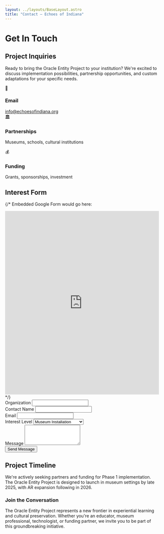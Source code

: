 ```yaml
---
layout: ../layouts/BaseLayout.astro
title: "Contact — Echoes of Indiana"
---
```



<NavBar />

<div class="max-w-4xl mx-auto px-4 py-16">

# Get In Touch

<div class="grid md:grid-cols-2 gap-12">

<div>

## Project Inquiries

Ready to bring the Oracle Entity Project to your institution? We're excited to discuss implementation possibilities, partnership opportunities, and custom adaptations for your specific needs.

<div class="space-y-6 mt-8">
  <div class="flex items-center space-x-4">
    <div class="w-12 h-12 bg-brand-teal/20 rounded-full flex items-center justify-center">
      <span class="text-brand-teal text-xl">📧</span>
    </div>
    <div>
      <h3 class="font-bold text-brand-teal">Email</h3>
      <a href="mailto:info@echoesofindiana.org" class="text-brand-amber hover:text-brand-magenta transition-colors">
        info@echoesofindiana.org
      </a>
    </div>
  </div>
  
  <div class="flex items-center space-x-4">
    <div class="w-12 h-12 bg-brand-magenta/20 rounded-full flex items-center justify-center">
      <span class="text-brand-magenta text-xl">🏛️</span>
    </div>
    <div>
      <h3 class="font-bold text-brand-magenta">Partnerships</h3>
      <p class="text-gray-300">Museums, schools, cultural institutions</p>
    </div>
  </div>
  
  <div class="flex items-center space-x-4">
    <div class="w-12 h-12 bg-brand-amber/20 rounded-full flex items-center justify-center">
      <span class="text-brand-amber text-xl">💰</span>
    </div>
    <div>
      <h3 class="font-bold text-brand-amber">Funding</h3>
      <p class="text-gray-300">Grants, sponsorships, investment</p>
    </div>
  </div>
</div>

</div>

<div class="bg-brand-navy/30 rounded-lg border border-brand-teal/20 p-6">

## Interest Form

{/* 
Embedded Google Form would go here:
<iframe src="https://docs.google.com/forms/d/e/YOUR_FORM_ID/viewform?embedded=true" width="100%" height="600" frameborder="0" marginheight="0" marginwidth="0">Loading…</iframe>
*/}

<form class="space-y-4">
  <div>
    <label class="block text-sm font-medium text-brand-teal mb-2">Organization</label>
    <input type="text" class="w-full px-3 py-2 bg-brand-navy border border-brand-teal/30 rounded focus:outline-none focus:border-brand-teal text-white" />
  </div>
  
  <div>
    <label class="block text-sm font-medium text-brand-teal mb-2">Contact Name</label>
    <input type="text" class="w-full px-3 py-2 bg-brand-navy border border-brand-teal/30 rounded focus:outline-none focus:border-brand-teal text-white" />
  </div>
  
  <div>
    <label class="block text-sm font-medium text-brand-teal mb-2">Email</label>
    <input type="email" class="w-full px-3 py-2 bg-brand-navy border border-brand-teal/30 rounded focus:outline-none focus:border-brand-teal text-white" />
  </div>
  
  <div>
    <label class="block text-sm font-medium text-brand-teal mb-2">Interest Level</label>
    <select class="w-full px-3 py-2 bg-brand-navy border border-brand-teal/30 rounded focus:outline-none focus:border-brand-teal text-white">
      <option>Museum Installation</option>
      <option>Educational Partnership</option>
      <option>Technology Licensing</option>
      <option>Custom Development</option>
      <option>Funding Opportunity</option>
    </select>
  </div>
  
  <div>
    <label class="block text-sm font-medium text-brand-teal mb-2">Message</label>
    <textarea rows="4" class="w-full px-3 py-2 bg-brand-navy border border-brand-teal/30 rounded focus:outline-none focus:border-brand-teal text-white resize-none"></textarea>
  </div>
  
  <button type="submit" class="w-full bg-brand-teal hover:bg-brand-magenta text-brand-navy font-bold py-3 px-4 rounded transition-colors">
    Send Message
  </button>
</form>

</div>

</div>

## Project Timeline

We're actively seeking partners and funding for Phase 1 implementation. The Oracle Entity Project is designed to launch in museum settings by late 2025, with AR expansion following in 2026.

<div class="mt-12 p-6 bg-gradient-to-r from-brand-teal/10 to-brand-magenta/10 rounded-lg border border-brand-teal/20">
  <h3 class="text-xl font-bold mb-4 bg-gradient-to-r from-brand-teal to-brand-magenta bg-clip-text text-transparent">
    Join the Conversation
  </h3>
  <p class="text-gray-300 leading-relaxed">
    The Oracle Entity Project represents a new frontier in experiential learning and cultural preservation. 
    Whether you're an educator, museum professional, technologist, or funding partner, we invite you to be part of this groundbreaking initiative.
  </p>
</div>

</div>